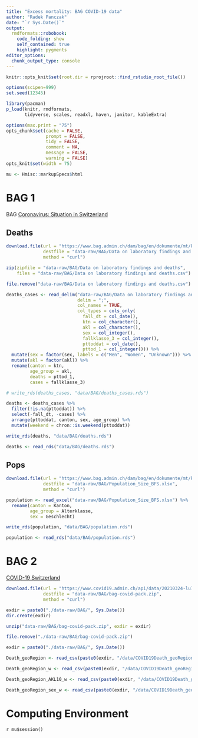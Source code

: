 ```yaml
---
title: "Excess mortality: BAG COVID-19 data"
author: "Radek Panczak"
date: "`r Sys.Date()`"
output:
  rmdformats::robobook:
    code_folding: show
    self_contained: true
    highlight: pygments
editor_options: 
  chunk_output_type: console
---
```



```r
knitr::opts_knit$set(root.dir = rprojroot::find_rstudio_root_file())

options(scipen=999)
set.seed(12345)

library(pacman)
p_load(knitr, rmdformats, 
       tidyverse, scales, readxl, haven, janitor, kableExtra)

options(max.print = "75")
opts_chunk$set(cache = FALSE,
               prompt = FALSE,
               tidy = FALSE,
               comment = NA,
               message = FALSE,
               warning = FALSE)
opts_knit$set(width = 75)

mu <- Hmisc::markupSpecs$html
```

<!-- ----------------------------------------------------- -->

# BAG 1

BAG [Coronavirus: Situation in Switzerland](https://www.bag.admin.ch/bag/en/home/krankheiten/ausbrueche-epidemien-pandemien/aktuelle-ausbrueche-epidemien/novel-cov/situation-schweiz-und-international.html#-1680104524) 

## Deaths

```r
download.file(url = "https://www.bag.admin.ch/dam/bag/en/dokumente/mt/k-und-i/aktuelle-ausbrueche-pandemien/2019-nCoV/covid-19-basisdaten-fallzahlen.csv.download.csv/Data%20on%20laboratory%20findings%20and%20deaths.csv",
              destfile = "data-raw/BAG/Data on laboratory findings and deaths.csv", 
              method = "curl")

zip(zipfile = "data-raw/BAG/Data on laboratory findings and deaths", 
    files = "data-raw/BAG/Data on laboratory findings and deaths.csv")

file.remove("data-raw/BAG/Data on laboratory findings and deaths.csv")

deaths_cases <- read_delim("data-raw/BAG/Data on laboratory findings and deaths.zip", 
                           delim = ";",
                           col_names = TRUE, 
                           col_types = cols_only(
                             fall_dt = col_date(),
                             ktn = col_character(),
                             akl = col_character(),
                             sex = col_integer(),
                             fallklasse_3 = col_integer(),
                             pttoddat = col_date(),
                             pttod_1 = col_integer())) %>% 
  mutate(sex = factor(sex, labels = c("Men", "Women", "Unknown"))) %>% 
  mutate(akl = factor(akl)) %>% 
  rename(canton = ktn,
         age_group = akl,
         deaths = pttod_1, 
         cases = fallklasse_3) 

# write_rds(deaths_cases, "data/BAG/deaths_cases.rds")

deaths <- deaths_cases %>% 
  filter(!is.na(pttoddat)) %>% 
  select(-fall_dt, -cases) %>% 
  arrange(pttoddat, canton, sex, age_group) %>% 
  mutate(weekend = chron::is.weekend(pttoddat))

write_rds(deaths, "data/BAG/deaths.rds")
```

```r
deaths <- read_rds("data/BAG/deaths.rds")
```

## Pops

```r
download.file(url = "https://www.bag.admin.ch/dam/bag/en/dokumente/mt/k-und-i/aktuelle-ausbrueche-pandemien/2019-nCoV/covid-19-basisdaten-bevoelkerungszahlen.xlsx.download.xlsx/Population_Size_BFS.xlsx",
              destfile = "data-raw/BAG/Population_Size_BFS.xlsx", 
              method = "curl")

population <- read_excel("data-raw/BAG/Population_Size_BFS.xlsx") %>% 
  rename(canton = Kanton,
         age_group = Alterklasse,
         sex = Geschlecht) 

write_rds(population, "data/BAG/population.rds")
```

```r
population <- read_rds("data/BAG/population.rds")
```

<!-- ----------------------------------------------------- -->

# BAG 2 

[COVID-⁠19 Switzerland](https://www.covid19.admin.ch/en/epidemiologic/death)

```r
download.file(url = "https://www.covid19.admin.ch/api/data/20210324-lu7j46iy/downloads/sources-csv.zip",
              destfile = "data-raw/BAG/bag-covid-pack.zip",
              method = "curl")

exdir = paste0("./data-raw/BAG/", Sys.Date())
dir.create(exdir)

unzip("data-raw/BAG/bag-covid-pack.zip", exdir = exdir) 

file.remove("./data-raw/BAG/bag-covid-pack.zip")
```

```r
exdir = paste0("./data-raw/BAG/", Sys.Date())

Death_geoRegion <- read_csv(paste0(exdir, "/data/COVID19Death_geoRegion.csv"))

Death_geoRegion_w <- read_csv(paste0(exdir, "/data/COVID19Death_geoRegion_w.csv"))

Death_geoRegion_AKL10_w <- read_csv(paste0(exdir, "/data/COVID19Death_geoRegion_AKL10_w.csv"))

Death_geoRegion_sex_w <- read_csv(paste0(exdir, "/data/COVID19Death_geoRegion_sex_w.csv"))
```

<!-- ----------------------------------------------------- -->

# Computing Environment

`r mu$session()`